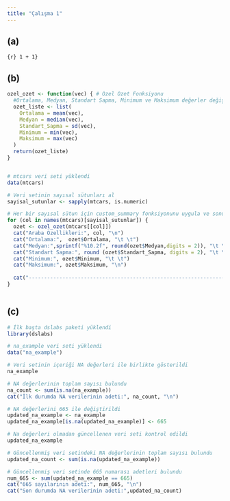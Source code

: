 ```yaml
---
title: "Çalışma 1"
---
```


## (a)

`{r} 1 + 1}`

## (b)

```r
ozel_ozet <- function(vec) { # Özel Özet Fonksiyonu
  #Ortalama, Medyan, Standart Sapma, Minimum ve Maksimum değerler değişkene atandı
  ozet_liste <- list(
    Ortalama = mean(vec),
    Medyan = median(vec),
    Standart_Sapma = sd(vec),
    Minimum = min(vec),
    Maksimum = max(vec)
  )
  return(ozet_liste)
}


# mtcars veri seti yüklendi
data(mtcars)

# Veri setinin sayısal sütunları al
sayisal_sutunlar <- sapply(mtcars, is.numeric)

# Her bir sayısal sütun için custom_summary fonksiyonunu uygula ve sonuçları yan yana yazdır
for (col in names(mtcars)[sayisal_sutunlar]) {
  ozet <- ozel_ozet(mtcars[[col]])
  cat("Araba Özellikleri:", col, "\n")
  cat("Ortalama:",  ozet$Ortalama, "\t \t")
  cat("Medyan:",sprintf("%10.2f", round(ozet$Medyan,digits = 2)), "\t \t")
  cat("Standart Sapma:", round (ozet$Standart_Sapma, digits = 2), "\t \t")
  cat("Minimum:", ozet$Minimum, "\t \t")
  cat("Maksimum:", ozet$Maksimum, "\n")
  
  cat("------------------------------------------------------------------------------------------------------------","\n")
}



```

## (c)

```r
# İlk başta dslabs paketi yüklendi
library(dslabs)

# na_example veri seti yüklendi
data("na_example")

# Veri setinin içeriği NA değerleri ile birlikte gösterildi
na_example

# NA değerlerinin toplam sayısı bulundu
na_count <- sum(is.na(na_example))
cat("İlk durumda NA verilerinin adeti:", na_count, "\n")

# NA değerlerini 665 ile değiştirildi
updated_na_example <- na_example
updated_na_example[is.na(updated_na_example)] <- 665

# Na değerleri olmadan güncellenen veri seti kontrol edildi
updated_na_example

# Güncellenmiş veri setindeki NA değerlerinin toplam sayısı bulundu
updated_na_count <- sum(is.na(updated_na_example))

# Güncellenmiş veri setinde 665 numarası adetleri bulundu
num_665 <- sum(updated_na_example == 665)
cat("665 sayılarının adeti:", num_665, "\n")
cat("Son durumda NA verilerinin adeti:",updated_na_count)

```
